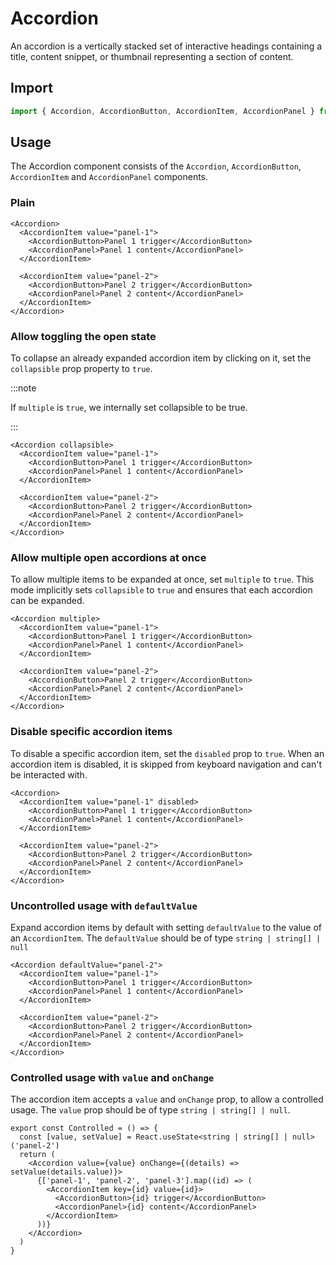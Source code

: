 # Accordion

An accordion is a vertically stacked set of interactive headings containing a title, content
snippet, or thumbnail representing a section of content.

## Import

```ts
import { Accordion, AccordionButton, AccordionItem, AccordionPanel } from '@ark-ui/react'
```

## Usage

The Accordion component consists of the `Accordion`, `AccordionButton`, `AccordionItem` and
`AccordionPanel` components.

### Plain

```tsx
<Accordion>
  <AccordionItem value="panel-1">
    <AccordionButton>Panel 1 trigger</AccordionButton>
    <AccordionPanel>Panel 1 content</AccordionPanel>
  </AccordionItem>

  <AccordionItem value="panel-2">
    <AccordionButton>Panel 2 trigger</AccordionButton>
    <AccordionPanel>Panel 2 content</AccordionPanel>
  </AccordionItem>
</Accordion>
```

### Allow toggling the open state

To collapse an already expanded accordion item by clicking on it, set the `collapsible` prop
property to `true`.

:::note

If `multiple` is `true`, we internally set collapsible to be true.

:::

```tsx
<Accordion collapsible>
  <AccordionItem value="panel-1">
    <AccordionButton>Panel 1 trigger</AccordionButton>
    <AccordionPanel>Panel 1 content</AccordionPanel>
  </AccordionItem>

  <AccordionItem value="panel-2">
    <AccordionButton>Panel 2 trigger</AccordionButton>
    <AccordionPanel>Panel 2 content</AccordionPanel>
  </AccordionItem>
</Accordion>
```

### Allow multiple open accordions at once

To allow multiple items to be expanded at once, set `multiple` to `true`. This mode implicitly sets
`collapsible` to `true` and ensures that each accordion can be expanded.

```tsx
<Accordion multiple>
  <AccordionItem value="panel-1">
    <AccordionButton>Panel 1 trigger</AccordionButton>
    <AccordionPanel>Panel 1 content</AccordionPanel>
  </AccordionItem>

  <AccordionItem value="panel-2">
    <AccordionButton>Panel 2 trigger</AccordionButton>
    <AccordionPanel>Panel 2 content</AccordionPanel>
  </AccordionItem>
</Accordion>
```

### Disable specific accordion items

To disable a specific accordion item, set the `disabled` prop to `true`. When an accordion item is
disabled, it is skipped from keyboard navigation and can't be interacted with.

```tsx
<Accordion>
  <AccordionItem value="panel-1" disabled>
    <AccordionButton>Panel 1 trigger</AccordionButton>
    <AccordionPanel>Panel 1 content</AccordionPanel>
  </AccordionItem>

  <AccordionItem value="panel-2">
    <AccordionButton>Panel 2 trigger</AccordionButton>
    <AccordionPanel>Panel 2 content</AccordionPanel>
  </AccordionItem>
</Accordion>
```

### Uncontrolled usage with `defaultValue`

Expand accordion items by default with setting `defaultValue` to the value of an `AccordionItem`.
The `defaultValue` should be of type `string | string[] | null`

```tsx
<Accordion defaultValue="panel-2">
  <AccordionItem value="panel-1">
    <AccordionButton>Panel 1 trigger</AccordionButton>
    <AccordionPanel>Panel 1 content</AccordionPanel>
  </AccordionItem>

  <AccordionItem value="panel-2">
    <AccordionButton>Panel 2 trigger</AccordionButton>
    <AccordionPanel>Panel 2 content</AccordionPanel>
  </AccordionItem>
</Accordion>
```

### Controlled usage with `value` and `onChange`

The accordion item accepts a `value` and `onChange` prop, to allow a controlled usage. The `value`
prop should be of type `string | string[] | null`.

```tsx
export const Controlled = () => {
  const [value, setValue] = React.useState<string | string[] | null>('panel-2')
  return (
    <Accordion value={value} onChange={(details) => setValue(details.value)}>
      {['panel-1', 'panel-2', 'panel-3'].map((id) => (
        <AccordionItem key={id} value={id}>
          <AccordionButton>{id} trigger</AccordionButton>
          <AccordionPanel>{id} content</AccordionPanel>
        </AccordionItem>
      ))}
    </Accordion>
  )
}
```
